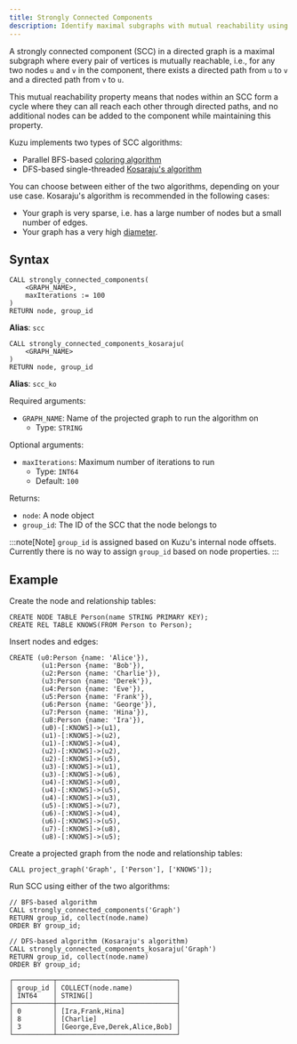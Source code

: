 ```yaml
---
title: Strongly Connected Components
description: Identify maximal subgraphs with mutual reachability using parallel BFS or DFS-based SCC algorithms.
---
```


A strongly connected component (SCC) in a directed graph is a maximal subgraph where every pair of
vertices is mutually reachable, i.e., for any two nodes `u` and `v` in the component, there exists a
directed path from `u` to `v` and a directed path from `v` to `u`.

This mutual reachability property means that nodes within an SCC form a cycle where they can all
reach each other through directed paths, and no additional nodes can be added to the component while
maintaining this property.

Kuzu implements two types of SCC algorithms:
- Parallel BFS-based [coloring algorithm](https://www.cs.rpi.edu/~slotag/pub/SCC-IPDPS14.pdf)
- DFS-based single-threaded [Kosaraju's algorithm](https://en.wikipedia.org/wiki/Kosaraju%27s_algorithm)

You can choose between either of the two algorithms, depending on your use case.
Kosaraju's algorithm is recommended in the following cases:
- Your graph is very sparse, i.e. has a large number of nodes but a small number of edges.
- Your graph has a very high [diameter](https://en.wikipedia.org/wiki/Diameter_(graph_theory)).

## Syntax

```cypher
CALL strongly_connected_components(
    <GRAPH_NAME>,
    maxIterations := 100
)
RETURN node, group_id
```

**Alias**: `scc`

```cypher
CALL strongly_connected_components_kosaraju(
    <GRAPH_NAME>
)
RETURN node, group_id
```

**Alias**: `scc_ko`

Required arguments:

- `GRAPH_NAME`: Name of the projected graph to run the algorithm on
    - Type: `STRING`

Optional arguments:

- `maxIterations`: Maximum number of iterations to run
    - Type: `INT64`
    - Default: `100`

Returns:

- `node`: A node object
- `group_id`: The ID of the SCC that the node belongs to

:::note[Note]
`group_id` is assigned based on Kuzu's internal node offsets. Currently there is no way to assign `group_id` based on node properties.
:::

## Example 

Create the node and relationship tables:
```cypher
CREATE NODE TABLE Person(name STRING PRIMARY KEY);
CREATE REL TABLE KNOWS(FROM Person to Person);
```
Insert nodes and edges:
```cypher
CREATE (u0:Person {name: 'Alice'}),
        (u1:Person {name: 'Bob'}),
        (u2:Person {name: 'Charlie'}),
        (u3:Person {name: 'Derek'}),
        (u4:Person {name: 'Eve'}),
        (u5:Person {name: 'Frank'}),
        (u6:Person {name: 'George'}),
        (u7:Person {name: 'Hina'}),
        (u8:Person {name: 'Ira'}),
        (u0)-[:KNOWS]->(u1),
        (u1)-[:KNOWS]->(u2),
        (u1)-[:KNOWS]->(u4),
        (u2)-[:KNOWS]->(u2),
        (u2)-[:KNOWS]->(u5),
        (u3)-[:KNOWS]->(u1),
        (u3)-[:KNOWS]->(u6),
        (u4)-[:KNOWS]->(u0),
        (u4)-[:KNOWS]->(u5),
        (u4)-[:KNOWS]->(u3),
        (u5)-[:KNOWS]->(u7),
        (u6)-[:KNOWS]->(u4),
        (u6)-[:KNOWS]->(u5),
        (u7)-[:KNOWS]->(u8),
        (u8)-[:KNOWS]->(u5);
```
Create a projected graph from the node and relationship tables:
```cypher
CALL project_graph('Graph', ['Person'], ['KNOWS']);
```
Run SCC using either of the two algorithms:
```cypher
// BFS-based algorithm
CALL strongly_connected_components('Graph')
RETURN group_id, collect(node.name)
ORDER BY group_id;

// DFS-based algorithm (Kosaraju's algorithm)
CALL strongly_connected_components_kosaraju('Graph')
RETURN group_id, collect(node.name)
ORDER BY group_id;
```
```table
┌──────────┬──────────────────────────────┐
│ group_id │ COLLECT(node.name)           │
│ INT64    │ STRING[]                     │
├──────────┼──────────────────────────────┤
│ 0        │ [Ira,Frank,Hina]             │
│ 8        │ [Charlie]                    │
│ 3        │ [George,Eve,Derek,Alice,Bob] │
└──────────┴──────────────────────────────┘
```

